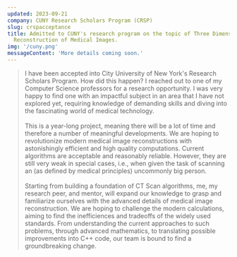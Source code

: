 ```yaml
---
updated: 2023-09-21
company: CUNY Research Scholars Program (CRSP)
slug: crspacceptance
title: Admitted to CUNY's research program on the topic of Three Dimensional
  Reconstruction of Medical Images.
img: '/cuny.png'
messageContent: 'More details coming soon.'
---
```


> I have been accepted into City University of New York's Research Scholars Program. How did this happen? I reached out
> to one of my Computer Science professors for a research opportunity. I was very happy to find one with an
> impactful subject in an area that I have not explored yet, requiring knowledge of demanding skills and diving into
> the fascinating world of medical technology.
> \
> \
> This is a year-long project, meaning there will be a lot of time and therefore a number of meaningful developments.
> We are hoping to revolutionize modern medical image reconstructions with astonishingly efficient and high quality
> computations. Current algorithms are acceptable and reasonably reliable. However, they are still very weak in special
> cases, i.e., when given the task of scanning an (as defined by medical principles) uncommonly big person.
> \
> \
> Starting from building a foundation of CT Scan algorithms, me, my research peer, and mentor, will expand our knowledge
> to grasp and familiarize ourselves with the advanced details of medical image reconstruction. We are hoping to challenge
> the modern calculations, aiming to find the inefficiences and tradeoffs of the widely used standards. From understanding
> the current approaches to such problems, through advanced mathematics, to translating possible improvements into C++
> code, our team is bound to find a groundbreaking change.
